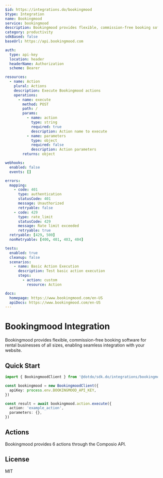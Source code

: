 ```yaml
---
$id: https://integrations.do/bookingmood
$type: Integration
name: Bookingmood
service: bookingmood
description: Bookingmood provides flexible, commission-free booking software for rental businesses of all sizes, enabling seamless integration with your website.
category: productivity
sdkBased: false
baseUrl: https://api.bookingmood.com

auth:
  type: api-key
  location: header
  headerName: Authorization
  scheme: Bearer

resources:
  - name: Action
    plural: Actions
    description: Execute Bookingmood actions
    operations:
      - name: execute
        method: POST
        path: /
        params:
          - name: action
            type: string
            required: true
            description: Action name to execute
          - name: parameters
            type: object
            required: false
            description: Action parameters
        returns: object

webhooks:
  enabled: false
  events: []

errors:
  mapping:
    - code: 401
      type: authentication
      statusCode: 401
      message: Unauthorized
      retryable: false
    - code: 429
      type: rate_limit
      statusCode: 429
      message: Rate limit exceeded
      retryable: true
  retryable: [429, 500]
  nonRetryable: [400, 401, 403, 404]

tests:
  enabled: true
  cleanup: false
  scenarios:
    - name: Basic Action Execution
      description: Test basic action execution
      steps:
        - action: custom
          resource: Action

docs:
  homepage: https://www.bookingmood.com/en-US
  apiDocs: https://www.bookingmood.com/en-US
---
```


# Bookingmood Integration

Bookingmood provides flexible, commission-free booking software for rental businesses of all sizes, enabling seamless integration with your website.

## Quick Start

```typescript
import { BookingmoodClient } from '@dotdo/sdk.do/integrations/bookingmood'

const bookingmood = new BookingmoodClient({
  apiKey: process.env.BOOKINGMOOD_API_KEY,
})

const result = await bookingmood.action.execute({
  action: 'example_action',
  parameters: {},
})
```

## Actions

Bookingmood provides 6 actions through the Composio API.

## License

MIT
